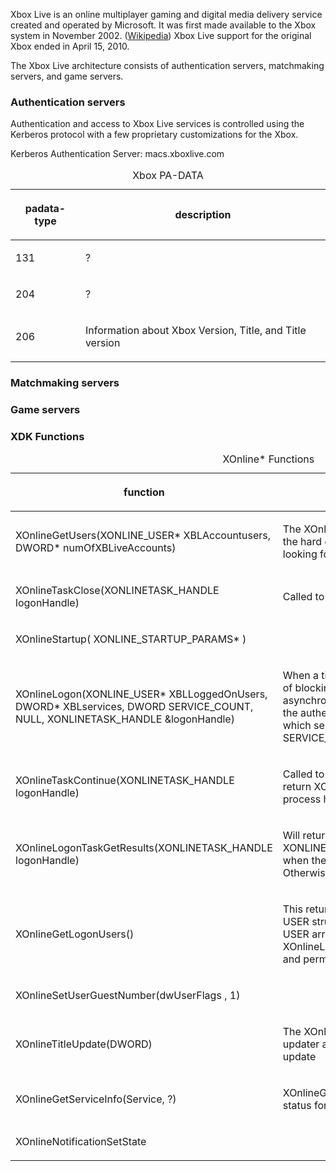 Xbox Live is an online multiplayer gaming and digital media delivery service created and operated by Microsoft. It was first made available to the Xbox system in November 2002. ([https://en.wikipedia.org/wiki/Xbox_Live Wikipedia]) Xbox Live support for the original Xbox ended in April 15, 2010. 

The Xbox Live architecture consists of authentication servers, matchmaking servers, and game servers.

=== Authentication servers ===

Authentication and access to Xbox Live services is controlled using the Kerberos protocol with a few proprietary customizations for the Xbox.

Kerberos Authentication Server: macs.xboxlive.com


{| class="wikitable"
|+Xbox PA-DATA
|-
! padata-type
! description
|-
|131
| ? 
|-
|204
| ?
|-
|206
| Information about Xbox Version, Title, and Title version
|}

=== Matchmaking servers === 

=== Game servers ===

=== XDK Functions === 

{| class="wikitable"
|+XOnline* Functions
|-
! function
! description
|-
|XOnlineGetUsers(XONLINE_USER* XBLAccountusers, DWORD* numOfXBLiveAccounts)
|The XOnlineGetUsers function will enumerate both the hard disk and any attached memory units looking for user accounts
|-
|XOnlineTaskClose(XONLINETASK_HANDLE logonHandle)
|Called to abort the authentication process.
|-
|XOnlineStartup( XONLINE_STARTUP_PARAMS* )
|
|-
|XOnlineLogon(XONLINE_USER* XBLLoggedOnUsers, DWORD* XBLservices, DWORD SERVICE_COUNT, NULL, XONLINETASK_HANDLE &logonHandle)
|When a title calls XOnlineLogon to sign in, instead of blocking until the authentication completes, an asynchronous task handle is returned. As part of the authentication process a title must specify which services it will be using (XBLservices, SERVICE_COUNT). 
|-
|XOnlineTaskContinue(XONLINETASK_HANDLE logonHandle)
|Called to check the status of XOnlineLogon. It will return XONLINETASK_S_RUNNING while the login process has not been completed.
|-
|XOnlineLogonTaskGetResults(XONLINETASK_HANDLE logonHandle)
|Will return XONLINE_S_LOGON_CONNECTION_ESTABLISHED when the task is successfully completed. Otherwise it will return an error code.
|-
|XOnlineGetLogonUsers()
|This returns a pointer to an array of XONLINE USER structures. This array is similar the XONLINE USER array we populated and passed into XOnlineLogon, but is updated with error status and permission flags for each user.
|-
|XOnlineSetUserGuestNumber(dwUserFlags , 1)
|
|-
|XOnlineTitleUpdate(DWORD)
|The XOnlineTitleUpdate function will boot into an updater application, which performs the actual update
|-
|XOnlineGetServiceInfo(Service, ?)
|XOnlineGetServiceInfo returns the connection status for a service
|-
|XOnlineNotificationSetState
|
|}